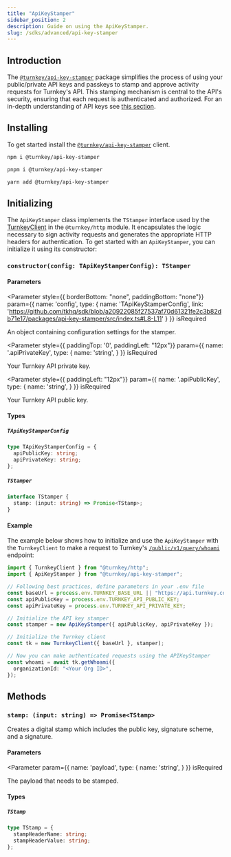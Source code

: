 ```yaml
---
title: "ApiKeyStamper"
sidebar_position: 2
description: Guide on using the ApiKeyStamper.
slug: /sdks/advanced/api-key-stamper
---
```



## Introduction

The [`@turnkey/api-key-stamper`](https://www.npmjs.com/package/@turnkey/api-key-stamper) package simplifies the process of using your public/private API keys and passkeys to stamp and approve activity requests for Turnkey's API.
This stamping mechanism is central to the API's security, ensuring that each request is authenticated and authorized.
For an in-depth understanding of API keys see [this section](/faq#why-do-you-require-a-public--private-key-pair-to-access-turnkey-api).

## Installing

To get started install the [`@turnkey/api-key-stamper`](https://www.npmjs.com/package/@turnkey/api-key-stamper) client.

<Tabs>
  <TabItem value="npm" label="npm" default>

```bash
npm i @turnkey/api-key-stamper
```

  </TabItem>
  <TabItem value="pnpm" label="pnpm">

```bash
pnpm i @turnkey/api-key-stamper
```

  </TabItem>
  <TabItem value="yarn" label="yarn">

```bash
yarn add @turnkey/api-key-stamper
```

  </TabItem>
</Tabs>

## Initializing

The `ApiKeyStamper` class implements the `TStamper` interface used by the [TurnkeyClient](./turnkey-client.mdx) in the `@turnkey/http` module.
It encapsulates the logic necessary to sign activity requests and generates the appropriate HTTP headers for authentication.
To get started with an `ApiKeyStamper`, you can initialize it using its constructor:

### `constructor(config: TApiKeyStamperConfig): TStamper`

#### Parameters

<Parameter
  style={{ borderBottom: "none", paddingBottom: "none"}}
  param={{
    name: 'config',
    type: {
      name: 'TApiKeyStamperConfig',
      link: 'https://github.com/tkhq/sdk/blob/a20922085f27537af70d61321fe2c3b82db71e17/packages/api-key-stamper/src/index.ts#L8-L11'
    }
  }}
  isRequired
>

An object containing configuration settings for the stamper.

</Parameter>

<Parameter
  style={{ paddingTop: '0', paddingLeft: "12px"}}
  param={{
    name: '.apiPrivateKey',
    type: {
      name: 'string',
    }
  }}
  isRequired
>

Your Turnkey API private key.

</Parameter>

<Parameter
  style={{ paddingLeft: "12px"}}
  param={{
    name: '.apiPublicKey',
    type: {
      name: 'string',
    }
  }}
  isRequired
>

Your Turnkey API public key.

</Parameter>

#### Types

##### `TApiKeyStamperConfig`

```ts
type TApiKeyStamperConfig = {
  apiPublicKey: string;
  apiPrivateKey: string;
};
```

##### `TStamper`

```ts
interface TStamper {
  stamp: (input: string) => Promise<TStamp>;
}
```

#### Example

The example below shows how to initialize and use the `ApiKeyStamper` with the `TurnkeyClient` to make a request
to Turnkey's [`/public/v1/query/whoami`](https://docs.turnkey.com/api#tag/Sessions/operation/GetWhoami) endpoint:

```ts
import { TurnkeyClient } from "@turnkey/http";
import { ApiKeyStamper } from "@turnkey/api-key-stamper";

// Following best practices, define parameters in your .env file
const baseUrl = process.env.TURNKEY_BASE_URL || "https://api.turnkey.com";
const apiPublicKey = process.env.TURNKEY_API_PUBLIC_KEY;
const apiPrivateKey = process.env.TURNKEY_API_PRIVATE_KEY;

// Initialize the API key stamper
const stamper = new ApiKeyStamper({ apiPublicKey, apiPrivateKey });

// Initialize the Turnkey client
const tk = new TurnkeyClient({ baseUrl }, stamper);

// Now you can make authenticated requests using the APIKeyStamper
const whoami = await tk.getWhoami({
  organizationId: "<Your Org ID>",
});
```

## Methods

### `stamp: (input: string) => Promise<TStamp>`

Creates a digital stamp which includes the public key, signature scheme, and a signature.

#### Parameters

<Parameter
  param={{
    name: 'payload',
    type: {
      name: 'string',
    }
  }}
  isRequired
>

The payload that needs to be stamped.

</Parameter>

#### Types

##### `TStamp`

```ts
type TStamp = {
  stampHeaderName: string;
  stampHeaderValue: string;
};
```
